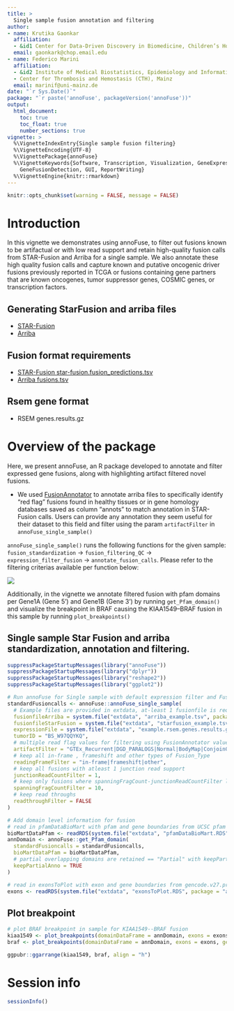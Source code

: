```yaml
---
title: >
  Single sample fusion annotation and filtering
author:
- name: Krutika Gaonkar
  affiliation: 
  - &id1 Center for Data-Driven Discovery in Biomedicine, Children’s Hospital of Philadelphia, USA
  email: gaonkark@chop.email.edu
- name: Federico Marini
  affiliation: 
  - &id2 Institute of Medical Biostatistics, Epidemiology and Informatics (IMBEI), Mainz
  - Center for Thrombosis and Hemostasis (CTH), Mainz
  email: marinif@uni-mainz.de
date: "`r Sys.Date()`"
package: "`r paste('annoFuse', packageVersion('annoFuse'))"
output: 
  html_document:
    toc: true
    toc_float: true
    number_sections: true
vignette: >
  %\VignetteIndexEntry{Single sample fusion filtering}
  %\VignetteEncoding{UTF-8}  
  %\VignettePackage{annoFuse}
  %\VignetteKeywords{Software, Transcription, Visualization, GeneExpression, Annotation,
    GeneFusionDetection, GUI, ReportWriting}
  %\VignetteEngine{knitr::rmarkdown}
---
```


```r
knitr::opts_chunk$set(warning = FALSE, message = FALSE)
```


# Introduction

In this vignette we demonstrates using annoFuse, to filter out fusions known to be artifactual or with low read support and retain high-quality fusion calls from STAR-Fusion and Arriba for a single sample.
We also annotate these high quality fusion calls and capture known and putative oncogenic driver fusions previously reported in TCGA or fusions containing gene partners that are known oncogenes, tumor suppressor genes, COSMIC genes, or transcription factors.

## Generating StarFusion and arriba files
  * [STAR-Fusion](https://github.com/STAR-Fusion/STAR-Fusion/wiki)
  * [Arriba](https://arriba.readthedocs.io/en/latest/)

## Fusion format requirements

  * [STAR-Fusion star-fusion.fusion_predictions.tsv ](https://github.com/STAR-Fusion/STAR-Fusion/wiki#output-from-star-fusion)
  * [Arriba fusions.tsv](https://arriba.readthedocs.io/en/latest/output-files/)

## Rsem gene format
  * RSEM genes.results.gz

# Overview of the package
Here, we present annoFuse, an R package developed to annotate and filter expressed gene fusions, along with highlighting artifact filtered novel fusions.

 * We used [FusionAnnotator](https://github.com/FusionAnnotator/FusionAnnotator/tree/v0.2.0) to annotate arriba files to specifically identify “red flag” fusions found in healthy tissues or in gene homology databases saved as column "annots" to match annotation in STAR-Fusion calls. 
 Users can provide any annotation they seem useful for their dataset to this field and filter using the param `artifactFilter` in `annoFuse_single_sample()`

`annoFuse_single_sample()` runs the following functions for the given sample:
`fusion_standardization` -> `fusion_filtering_QC` -> `expression_filter_fusion` -> `annotate_fusion_calls`. 
Please refer to the filtering criterias available per function below:

![](Figure_1.png)

Additionally, in the vignette we annotate filtered fusion with pfam domains per Gene1A (Gene 5') and Gene1B (Gene 3') by running `get_Pfam_domain()` and visualize the breakpoint in BRAF causing the KIAA1549--BRAF fusion in this sample by running `plot_breakpoints()`


## Single sample Star Fusion and arriba standardization, annotation and filtering.

```r
suppressPackageStartupMessages(library("annoFuse"))
suppressPackageStartupMessages(library("dplyr"))
suppressPackageStartupMessages(library("reshape2"))
suppressPackageStartupMessages(library("ggplot2"))

# Run annoFuse for Single sample with default expression filter and FusionAnnotator red flag artifact filter
standardFusioncalls <- annoFuse::annoFuse_single_sample(
  # Example files are provided in extdata, at-least 1 fusionfile is required along with it's rsem expression file
  fusionfileArriba = system.file("extdata", "arriba_example.tsv", package = "annoFuse"),
  fusionfileStarFusion = system.file("extdata", "starfusion_example.tsv", package = "annoFuse"),
  expressionFile = system.file("extdata", "example.rsem.genes.results.gz", package = "annoFuse"),
  tumorID = "BS_W97QQYKQ",
  # multiple read flag values for filtering using FusionAnnotator values
  artifactFilter = "GTEx_Recurrent|DGD_PARALOGS|Normal|BodyMap|ConjoinG",
  # keep all in-frame , frameshift and other types of Fusion_Type
  readingFrameFilter = "in-frame|frameshift|other",
  # keep all fusions with atleast 1 junction read support
  junctionReadCountFilter = 1,
  # keep only fusions where spanningFragCount-junctionReadCountFilter less than equal to 10
  spanningFragCountFilter = 10,
  # keep read throughs
  readthroughFilter = FALSE
)

# Add domain level information for fusion
# read in pfamDataBioMart with pfam and gene boundaries from UCSC pfam and biomaRt package
bioMartDataPfam <- readRDS(system.file("extdata", "pfamDataBioMart.RDS", package = "annoFuse"))
annDomain <- annoFuse::get_Pfam_domain(
  standardFusioncalls = standardFusioncalls,
  bioMartDataPfam = bioMartDataPfam,
  # partial overlapping domains are retained == "Partial" with keepPartialAnno=TRUE; if keepPartialAnno=FALSE then domain retained status == "No"
  keepPartialAnno = TRUE
)

# read in exonsToPlot with exon and gene boundaries from gencode.v27.primary_assembly.annotation.gtf.gz
exons <- readRDS(system.file("extdata", "exonsToPlot.RDS", package = "annoFuse"))
```

## Plot breakpoint

```r
# plot BRAF breakpoint in sample for KIAA1549--BRAF fusion
kiaa1549 <- plot_breakpoints(domainDataFrame = annDomain, exons = exons, geneposition = "Left", fusionname = "KIAA1549--BRAF", base_size = 12)
braf <- plot_breakpoints(domainDataFrame = annDomain, exons = exons, geneposition = "Right", fusionname = "KIAA1549--BRAF", base_size = 12)

ggpubr::ggarrange(kiaa1549, braf, align = "h")
```

# Session info {-}

```r
sessionInfo()
```


